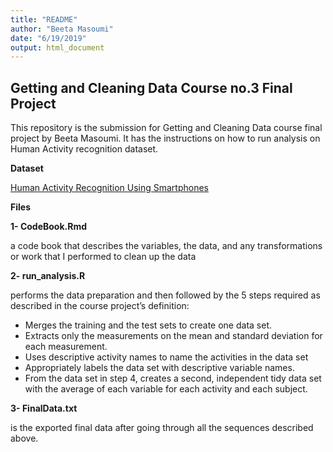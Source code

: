 ```yaml
---
title: "README"
author: "Beeta Masoumi"
date: "6/19/2019"
output: html_document
---
```


## Getting and Cleaning Data Course no.3 Final Project
This repository is the submission for Getting and Cleaning Data course final project by Beeta Masoumi. 
It has the instructions on how to run analysis on Human Activity recognition dataset.


**Dataset**

[Human Activity Recognition Using Smartphones](http://archive.ics.uci.edu/ml/datasets/Human+Activity+Recognition+Using+Smartphones)


**Files**

**1- CodeBook.Rmd**

a code book that describes the variables, the data, and any transformations or work that I performed to clean up the data

**2- run_analysis.R** 

performs the data preparation and then followed by the 5 steps required as described in the course project’s definition:

* Merges the training and the test sets to create one data set.
* Extracts only the measurements on the mean and standard deviation for each measurement.
* Uses descriptive activity names to name the activities in the data set
* Appropriately labels the data set with descriptive variable names.
* From the data set in step 4, creates a second, independent tidy data set with the 
average of each variable for each activity and each subject.


**3- FinalData.txt** 

is the exported final data after going through all the sequences described above.
